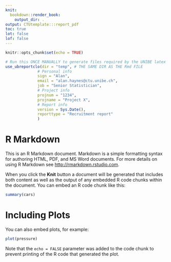 ```yaml
---
knit: 
  bookdown::render_book:
    output_dir: .
output: CTUtemplate:::report_pdf
toc: true
lot: false
lof: false
---
```


```r
knitr::opts_chunk$set(echo = TRUE)
```

```r
# Run this ONCE MANUALLY to generate files required by the UNIBE latex template
use_ubreportclo(dir = "temp", # THE SAME DIR AS THE Rmd FILE
              # Personal info
              sign = "Alan",
              email = "alan.haynes@ctu.unibe.ch",
              job = "Senior Statistician",
              # Project info
              projnum = "1234",
              projname = "Project X",
              # Report info
              version = Sys.Date(),
              reporttype = "Recruitment report"
              )
```


# R Markdown

This is an R Markdown document. Markdown is a simple formatting syntax for authoring HTML, PDF, and MS Word documents. For more details on using R Markdown see <http://rmarkdown.rstudio.com>.

When you click the **Knit** button a document will be generated that includes both content as well as the output of any embedded R code chunks within the document. You can embed an R code chunk like this:

```r
summary(cars)
```

# Including Plots

You can also embed plots, for example:

```r
plot(pressure)
```

Note that the `echo = FALSE` parameter was added to the code chunk to prevent printing of the R code that generated the plot.
